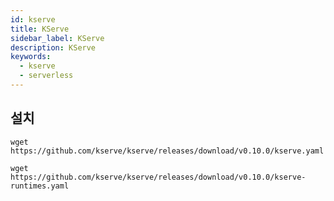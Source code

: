 ```yaml
---
id: kserve
title: KServe
sidebar_label: KServe
description: KServe
keywords:
  - kserve
  - serverless
---
```


## 설치

```shell
wget https://github.com/kserve/kserve/releases/download/v0.10.0/kserve.yaml
```

```shell
wget https://github.com/kserve/kserve/releases/download/v0.10.0/kserve-runtimes.yaml
```

